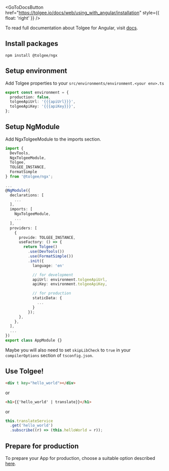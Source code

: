 
<GoToDocsButton
  href="https://tolgee.io/docs/web/using_with_angular/installation"
  style={{ float: 'right' }}
/>

To read full documentation about Tolgee for Angular, visit [docs](https://tolgee.io/docs/web/using_with_angular/installation).

## Install packages

```
npm install @tolgee/ngx
```

## Setup environment

Add Tolgee properties to your `src/environments/environment.<your env>.ts`

```typescript
export const environment = {
  production: false,
  tolgeeApiUrl: '{{{apiUrl}}}',
  tolgeeApiKey: '{{{apiKey}}}',
};
```

## Setup NgModule

Add NgxTolgeeModule to the imports section.

```typescript
import {
  DevTools,
  NgxTolgeeModule,
  Tolgee,
  TOLGEE_INSTANCE,
  FormatSimple
} from '@tolgee/ngx';

...
@NgModule({
  declarations: [
    ...
  ],
  imports: [
    NgxTolgeeModule,
    ...
  ],
  providers: [
    {
      provide: TOLGEE_INSTANCE,
      useFactory: () => {
        return Tolgee()
          .use(DevTools())
          .use(FormatSimple())
          .init({
            language: 'en'

            // for development
            apiUrl: environment.tolgeeApiUrl,
            apiKey: environment.tolgeeApiKey,

            // for production
            staticData: {
              ...
            }
          });
      },
    },
  ],
  ...
})
export class AppModule {}
```

Maybe you will also need to set `skipLibCheck` to `true` in your `compilerOptions` section of `tsconfig.json`.

## Use Tolgee!

```html
<div t key="hello_world"></div>
```

or

```html
<h1>{{'hello_world' | translate}}</h1>
```

or

```typescript
this.translateService
  .get('hello_world')
  .subscribe((r) => (this.helloWorld = r));
```

## Prepare for production

To prepare your App for production, choose a suitable option described
[here](https://tolgee.io/docs/web/using_with_angular/angular_preparing_for_production).
